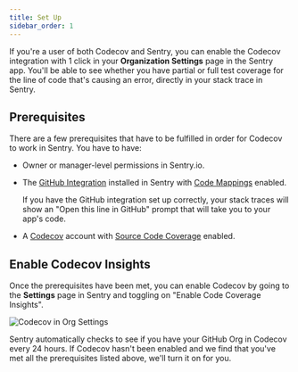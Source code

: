 ```yaml
---
title: Set Up
sidebar_order: 1
---
```


If you're a user of both Codecov and Sentry, you can enable the Codecov integration with 1 click in your **Organization Settings** page in the Sentry app. You'll be able to see whether you have partial or full test coverage for the line of code that's causing an error, directly in your stack trace in Sentry.

## Prerequisites

There are a few prerequisites that have to be fulfilled in order for Codecov to work in Sentry. You have to have:

- Owner or manager-level permissions in Sentry.io.
- The [GitHub Integration](/organization/integrations/source-code-mgmt/github/) installed in Sentry with [Code Mappings](/organization/integrations/source-code-mgmt/github/#stack-trace-linking) enabled.

  <Alert>
    If you have the GitHub integration set up correctly, your stack traces will
    show an "Open this line in GitHub" prompt that will take you to your app's
    code.
  </Alert>

- A [Codecov](https://about.codecov.io/) account with [Source Code Coverage](https://about.codecov.io/product/feature/source-code-coverage/) enabled.

## Enable Codecov Insights

Once the prerequisites have been met, you can enable Codecov by going to the **Settings** page in Sentry and toggling on "Enable Code Coverage Insights".

![Codecov in Org Settings](./img/codecov-setup-in-ui.png)

<Alert>
  Sentry automatically checks to see if you have your GitHub Org in Codecov
  every 24 hours. If Codecov hasn't been enabled and we find that you've met all
  the prerequisites listed above, we'll turn it on for you.
</Alert>
